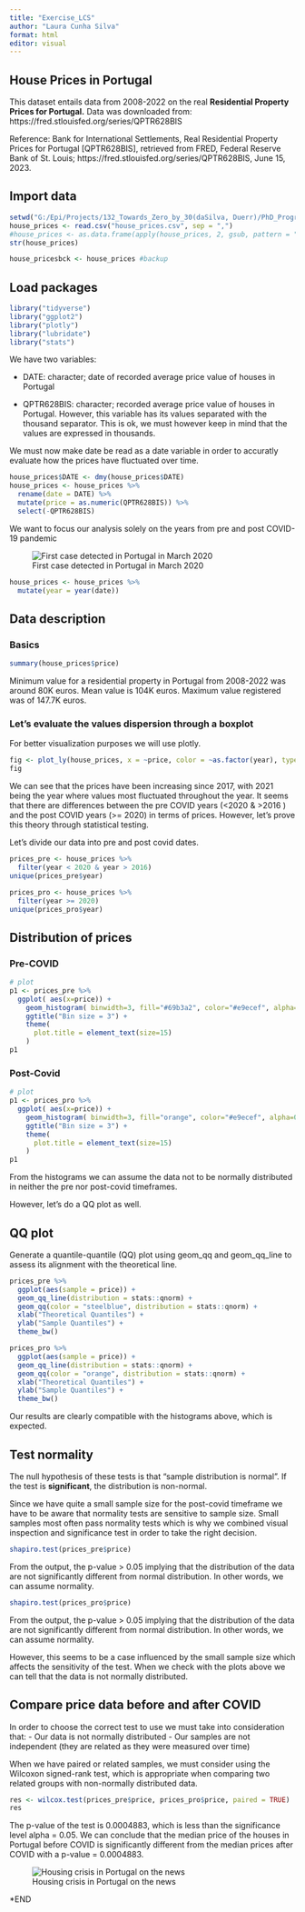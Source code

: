 ```yaml
---
title: "Exercise_LCS"
author: "Laura Cunha Silva"
format: html
editor: visual
---
```


## House Prices in Portugal

This dataset entails data from 2008-2022 on the real **Residential Property Prices for Portugal.** Data was downloaded from: https://fred.stlouisfed.org/series/QPTR628BIS

Reference: Bank for International Settlements, Real Residential Property Prices for Portugal \[QPTR628BIS\], retrieved from FRED, Federal Reserve Bank of St. Louis; https://fred.stlouisfed.org/series/QPTR628BIS, June 15, 2023.

## Import data

```r
setwd("G:/Epi/Projects/132_Towards_Zero_by_30(daSilva, Duerr)/PhD_Program/PHS/Module2/Basic Stats R")
house_prices <- read.csv("house_prices.csv", sep = ",")
#house_prices <- as.data.frame(apply(house_prices, 2, gsub, pattern = "([0-9])\\.([0-4])", replacement= "\\1\\2"), stringsAsFactors = FALSE) #remove the thousand separator 
str(house_prices)

house_pricesbck <- house_prices #backup 
```

## Load packages

```r
library("tidyverse")
library("ggplot2")
library("plotly")
library("lubridate")
library("stats")
```

We have two variables:

-   DATE: character; date of recorded average price value of houses in Portugal

-   QPTR628BIS: character; recorded average price value of houses in Portugal. However, this variable has its values separated with the thousand separator. This is ok, we must however keep in mind that the values are expressed in thousands.

We must now make date be read as a date variable in order to accuratly evaluate how the prices have fluctuated over time.

```r
house_prices$DATE <- dmy(house_prices$DATE)
house_prices <- house_prices %>% 
  rename(date = DATE) %>% 
  mutate(price = as.numeric(QPTR628BIS)) %>%
  select(-QPTR628BIS)
```

We want to focus our analysis solely on the years from pre and post COVID-19 pandemic

![First case detected in Portugal in March 2020](firscovid2020.PNG){fig-align="center"}

```r
house_prices <- house_prices %>% 
  mutate(year = year(date))

```

## Data description

### Basics

```r
summary(house_prices$price)
```

Minimum value for a residential property in Portugal from 2008-2022 was around 80K euros. Mean value is 104K euros. Maximum value registered was of 147.7K euros.

### Let's evaluate the values dispersion through a boxplot

For better visualization purposes we will use plotly.

```r
fig <- plot_ly(house_prices, x = ~price, color = ~as.factor(year), type = "box")
fig 
```

We can see that the prices have been increasing since 2017, with 2021 being the year where values most fluctuated throughout the year. It seems that there are differences between the pre COVID years (\<2020 & \>2016 ) and the post COVID years (\>= 2020) in terms of prices. However, let's prove this theory through statistical testing.

Let's divide our data into pre and post covid dates.

```r
prices_pre <- house_prices %>% 
  filter(year < 2020 & year > 2016)
unique(prices_pre$year)

prices_pro <- house_prices %>% 
  filter(year >= 2020)
unique(prices_pro$year)

```

## Distribution of prices

### Pre-COVID

```r
# plot
p1 <- prices_pre %>%
  ggplot( aes(x=price)) +
    geom_histogram( binwidth=3, fill="#69b3a2", color="#e9ecef", alpha=0.9) +
    ggtitle("Bin size = 3") +
    theme(
      plot.title = element_text(size=15)
    )
p1
```

### Post-Covid

```r
# plot
p1 <- prices_pro %>%
  ggplot( aes(x=price)) +
    geom_histogram( binwidth=3, fill="orange", color="#e9ecef", alpha=0.9) +
    ggtitle("Bin size = 3") +
    theme(
      plot.title = element_text(size=15)
    )
p1
```

From the histograms we can assume the data not to be normally distributed in neither the pre nor post-covid timeframes.

However, let's do a QQ plot as well.

## QQ plot

Generate a quantile-quantile (QQ) plot using geom_qq and geom_qq_line to assess its alignment with the theoretical line.

```r
prices_pre %>%
  ggplot(aes(sample = price)) + 
  geom_qq_line(distribution = stats::qnorm) +
  geom_qq(color = "steelblue", distribution = stats::qnorm) + 
  xlab("Theoretical Quantiles") +
  ylab("Sample Quantiles") +
  theme_bw()
```

```r
prices_pro %>%
  ggplot(aes(sample = price)) + 
  geom_qq_line(distribution = stats::qnorm) +
  geom_qq(color = "orange", distribution = stats::qnorm) + 
  xlab("Theoretical Quantiles") +
  ylab("Sample Quantiles") +
  theme_bw()
```

Our results are clearly compatible with the histograms above, which is expected.

## Test normality

The null hypothesis of these tests is that "sample distribution is normal". If the test is **significant**, the distribution is non-normal.

Since we have quite a small sample size for the post-covid timeframe we have to be aware that normality tests are sensitive to sample size. Small samples most often pass normality tests which is why we combined visual inspection and significance test in order to take the right decision.

```r
shapiro.test(prices_pre$price)
```

From the output, the p-value \> 0.05 implying that the distribution of the data are not significantly different from normal distribution. In other words, we can assume normality.

```r
shapiro.test(prices_pro$price)

```

From the output, the p-value \> 0.05 implying that the distribution of the data are not significantly different from normal distribution. In other words, we can assume normality.

However, this seems to be a case influenced by the small sample size which affects the sensitivity of the test. When we check with the plots above we can tell that the data is not normally distributed.

## Compare price data before and after COVID

In order to choose the correct test to use we must take into consideration that: - Our data is not normally distributed - Our samples are not independent (they are related as they were measured over time)

When we have paired or related samples, we must consider using the Wilcoxon signed-rank test, which is appropriate when comparing two related groups with non-normally distributed data.

```r
res <- wilcox.test(prices_pre$price, prices_pro$price, paired = TRUE)
res
```

The p-value of the test is 0.0004883, which is less than the significance level alpha = 0.05. We can conclude that the median price of the houses in Portugal before COVID is significantly different from the median prices after COVID with a p-value = 0.0004883.

![Housing crisis in Portugal on the news](pic_end.PNG){fig-align="center"}

\*END

